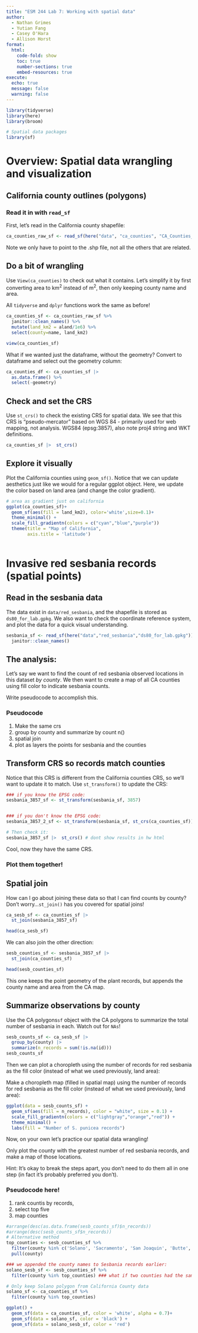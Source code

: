 ```yaml
---
title: "ESM 244 Lab 7: Working with spatial data"
author:
  - Nathan Grimes
  - Yutian Fang
  - Casey O'Hara
  - Allison Horst
format: 
  html:
    code-fold: show
    toc: true
    number-sections: true
    embed-resources: true
execute:
  echo: true
  message: false
  warning: false
---
```


```r
library(tidyverse)
library(here)
library(broom)

# Spatial data packages
library(sf)
```

# Overview: Spatial data wrangling and visualization

## California county outlines (polygons)

### Read it in with `read_sf`

First, let's read in the California county shapefile:

```r
ca_counties_raw_sf <- read_sf(here("data", "ca_counties", "CA_Counties_TIGER2016.shp"))
```

Note we only have to point to the .shp file, not all the others that are related.

## Do a bit of wrangling

Use `View(ca_counties)` to check out what it contains. Let's simplify it by first converting area to km^2^ instead of m^2^, then only keeping county name and area.

All `tidyverse` and `dplyr` functions work the same as before!

```r
ca_counties_sf <- ca_counties_raw_sf %>% 
  janitor::clean_names() %>% 
  mutate(land_km2 = aland/1e6) %>% 
  select(county=name, land_km2)

view(ca_counties_sf)
```

What if we wanted just the dataframe, without the geometry? Convert to dataframe and select out the geometry column:

```r
ca_counties_df <- ca_counties_sf |> 
  as.data.frame() %>% 
  select(-geometry)
```

## Check and set the CRS

Use `st_crs()` to check the existing CRS for spatial data. We see that this CRS is "pseudo-mercator" based on WGS 84 - primarily used for web mapping, not analysis. WGS84 (epsg:3857), also note proj4 string and WKT definitions.

```r
ca_counties_sf |>  st_crs()
```

## Explore it visually

Plot the California counties using `geom_sf()`. Notice that we can update aesthetics just like we would for a regular ggplot object. Here, we update the color based on land area (and change the color gradient).
```r
# area as gradient just on california
ggplot(ca_counties_sf)+
  geom_sf(aes(fill = land_km2), color='white',size=0.1)+
  theme_minimal() +
  scale_fill_gradientn(colors = c("cyan","blue","purple"))
  theme(title = "Map of California",
        axis.title = 'latitude')
  
```


# Invasive red sesbania records (spatial points)

## Read in the sesbania data

The data exist in `data/red_sesbania`, and the shapefile is stored as `ds80_for_lab.gpkg`. We also want to check the coordinate reference system, and plot the data for a quick visual understanding.

```r
sesbania_sf <- read_sf(here("data","red_sesbania","ds80_for_lab.gpkg")) |> 
  janitor::clean_names()

```

## The analysis:

Let's say we want to find the count of red sesbania observed locations in this dataset *by county*. We then want to create a map of all CA counties using fill color to indicate sesbania counts.

Write pseudocode to accomplish this.

### Pseudocode
1) Make the same crs
2) group by county and summarize by count n()
3) spatial join
3) plot as layers the points for sesbania and the counties

## Transform CRS so records match counties

Notice that this CRS is different from the California counties CRS, so we'll want to update it to match. Use `st_transform()` to update the CRS:

```r
### if you know the EPSG code:
sesbania_3857_sf <- st_transform(sesbania_sf, 3857)


### if you don't know the EPSG code:
sesbania_3857_2_sf <- st_transform(sesbania_sf, st_crs(ca_counties_sf))

# Then check it: 
sesbania_3857_sf |>  st_crs() # dont show results in hw html
```

Cool, now they have the same CRS.

### Plot them together!

## Spatial join

How can I go about joining these data so that I can find counts by county? Don't worry...`st_join()` has you covered for spatial joins!

```r
ca_sesb_sf <- ca_counties_sf |> 
  st_join(sesbania_3857_sf)

head(ca_sesb_sf)
```

We can also join the other direction:

```r
sesb_counties_sf <- sesbania_3857_sf |> 
  st_join(ca_counties_sf)

head(sesb_counties_sf)
```

This one keeps the point geometry of the plant records, but appends the county name and area from the CA map.

## Summarize observations by county

Use the CA polygons`sf` object with the CA polygons to summarize the total number of sesbania in each. Watch out for `NAs`!

```r
sesb_counts_sf <- ca_sesb_sf |> 
  group_by(county) |> 
  summarize(n_records = sum(!is.na(id)))
sesb_counts_sf
```

Then we can plot a choropleth using the number of records for red sesbania as the fill color (instead of what we used previously, land area):

Make a choropleth map (filled in spatial map) using the number of records for red sesbania as the fill color (instead of what we used previously, land area):

```r
ggplot(data = sesb_counts_sf) +
  geom_sf(aes(fill = n_records), color = "white", size = 0.1) +
  scale_fill_gradientn(colors = c("lightgray","orange","red")) +
  theme_minimal() +
  labs(fill = "Number of S. punicea records")
```

Now, on your own let's practice our spatial data wrangling!

Only plot the county with the greatest number of red sesbania records, and make a map of those locations.

Hint: It's okay to break the steps apart, you don't need to do them all in one step (in fact it's probably preferred you don't).

### Pseudocode here!

1) rank countis by records, 
2) select top five
3) map counties 

```r
#arrange(desc(as.data.frame(sesb_counts_sf)$n_records))
#arrange(desc(sesb_counts_sf$n_records))
# Alternative method
top_counties <- sesb_counties_sf %>% 
  filter(county %in% c('Solano', 'Sacramento', 'San Joaquin', 'Butte', 'Contra Costa')) %>% 
  pull(county)

### we appended the county names to Sesbania records earlier:
solano_sesb_sf <- sesb_counties_sf %>% 
  filter(county %in% top_counties) ### what if two counties had the same max value?

# Only keep Solano polygon from California County data
solano_sf <- ca_counties_sf %>% 
  filter(county %in% top_counties)

ggplot() +
  geom_sf(data = ca_counties_sf, color = 'white', alpha = 0.7)+
  geom_sf(data = solano_sf, color = 'black') +
  geom_sf(data = solano_sesb_sf, color = 'red')
  
```

